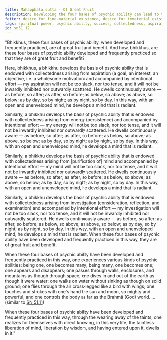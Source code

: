 ```yaml
---
title: Mahapphala sutta - Of Great Fruit
description: Developing the four bases of psychic ability can lead to various kinds of psychic abilities and the realization of the taintless liberation of mind.
fetter: desire for fine-material existence, desire for immaterial existence, conceit, restlessness, ignorance
tags: spiritual power, psychic ability, success, collectedness, aspiration, persistence, energy, mind, investigation, reflection, close examination, sn, sn45-56, sn51
id: sn51.12
---
```


"Bhikkhus, these four bases of psychic ability, when developed and frequently practiced, are of great fruit and benefit. And how, bhikkhus, are these four bases of psychic ability developed and frequently practiced so that they are of great fruit and benefit?

Here, bhikkhus, a bhikkhu develops the basis of psychic ability that is endowed with collectedness arising from aspiration (a goal, an interest, an objective, i.e. a wholesome motivation) and accompanied by intentional effort — my aspiration will not be too slack, nor too tense, and it will not be inwardly inhibited nor outwardly scattered. He dwells continuously aware — as before, so after; as after, so before; as below, so above; as above, so below; as by day, so by night; as by night, so by day. In this way, with an open and unenveloped mind, he develops a mind that is radiant.

Similarly, a bhikkhu develops the basis of psychic ability that is endowed with collectedness arising from energy (persistence) and accompanied by intentional effort — my energy will not be too slack, nor too tense, and it will not be inwardly inhibited nor outwardly scattered. He dwells continuously aware — as before, so after; as after, so before; as below, so above; as above, so below; as by day, so by night; as by night, so by day. In this way, with an open and unenveloped mind, he develops a mind that is radiant.

Similarly, a bhikkhu develops the basis of psychic ability that is endowed with collectedness arising from [purification of] mind and accompanied by intentional effort — my mind will not be too slack, nor too tense, and it will not be inwardly inhibited nor outwardly scattered. He dwells continuously aware — as before, so after; as after, so before; as below, so above; as above, so below; as by day, so by night; as by night, so by day. In this way, with an open and unenveloped mind, he develops a mind that is radiant.

Similarly, a bhikkhu develops the basis of psychic ability that is endowed with collectedness arising from investigation (consideration, reflection, and examination) and accompanied by intentional effort — my investigation will not be too slack, nor too tense, and it will not be inwardly inhibited nor outwardly scattered. He dwells continuously aware — as before, so after; as after, so before; as below, so above; as above, so below; as by day, so by night; as by night, so by day. In this way, with an open and unenveloped mind, he develops a mind that is radiant. When these four bases of psychic ability have been developed and frequently practiced in this way, they are of great fruit and benefit.

When these four bases of psychic ability have been developed and frequently practiced in this way, one experiences various kinds of psychic abilities: being one, one becomes many; being many, one becomes one; one appears and disappears; one passes through walls, enclosures, and mountains as though through space; one dives in and out of the earth as though it were water; one walks on water without sinking as though on solid ground; one flies through the air cross-legged like a bird with wings; one touches and strokes with one's hand the sun and moon, so mighty and powerful; and one controls the body as far as the Brahmā (God) world. ... (similar to [SN 51.11](/sn51.11))

When these four bases of psychic ability have been developed and frequently practiced in this way, through the wearing away of the taints, one realizes for themselves with direct knowing, in this very life, the taintless liberation of mind, liberation by wisdom, and having entered upon it, dwells in it."